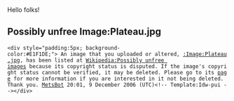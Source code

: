 <article id="1581564" title=User talk:Vautin>
	<talkpage id="1581564" title="User talk:Vautin">
Hello folks!

== Possibly unfree Image:Plateau.jpg ==
 &lt;div style=&quot;padding:5px; background-color:#E1F1DE;&quot;&gt; An image that you uploaded or altered, [[:Image:Plateau.jpg]], has been listed at [[Wikipedia:Possibly unfree images]] because its copyright status is disputed. If the image's copyright status cannot be verified, it may be deleted. Please go to its [[:Image:Plateau.jpg|page]] for more information if you are interested in it not being deleted. Thank you. [[User:MetsBot|MetsBot]] 20:01, 9 December 2006 (UTC)&lt;!-- Template:Idw-pui --&gt;&lt;/div&gt;
	</talkpage>
</article>